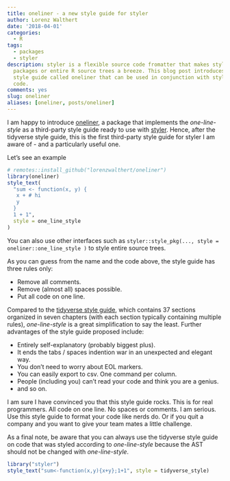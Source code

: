 ```yaml
---
title: oneliner - a new style guide for styler
author: Lorenz Walthert
date: '2018-04-01'
categories:
  - R
tags:
  - packages
  - styler
description: styler is a flexible source code fromatter that makes styling files,
  packages or entire R source trees a breeze. This blog post introduces a third-party
  style guide called oneliner that can be used in conjunction with styler to format
  code.
comments: yes
slug: oneliner
aliases: [oneliner, posts/oneliner]
---
```




I am happy to introduce [oneliner](https://github.com/lorenzwalthert/oneliner), a package that implements the *one-line-style* as a third-party style guide ready to use with [styler](https://github.com/r-lib/styler). Hence, after the tidyverse style guide, this is the first third-party style guide for styler I am aware of - and a particularly useful one.

Let’s see an example

```r
# remotes::install_github("lorenzwalthert/oneliner")
library(oneliner)
style_text(
  "sum <- function(x, y) {
   x + # hi
   y
  }
  1 + 1",
  style = one_line_style
)
```

You can also use other interfaces such as `styler::style_pkg(..., style = oneliner::one_line_style
)` to style entire source trees.

As you can guess from the name and the code above, the style guide has three rules only: 

* Remove all comments.
* Remove (almost all) spaces possible.
* Put all code on one line.

Compared to the [tidyverse style guide](http://style.tidyverse.org), which contains 37 sections organized in seven chapters (with each section typically containing multiple rules), *one-line-style* is a great simplification to say the least. Further advantages of the style guide proposed include:

  - Entirely self-explanatory (probably biggest plus).
  - It ends the tabs / spaces indention war in an unexpected and elegant
    way.
  - You don’t need to worry about EOL markers.
  - You can easily export to csv. One command per column.
  - People (including you) can't read your code and think you are a genius.
  - and so on.

I am sure I have convinced you that this style guide rocks. This is for
real programmers. All code on one line. No spaces or comments. I am
serious. Use this style guide to format your code like nerds do. Or if you quit a company and you want to give your team mates a little challenge. 

As a final note, be aware that you can always use the tidyverse style guide on code that was styled according to *one-line-style* because the AST should not be changed with *one-line-style*.
```r
library("styler")
style_text("sum<-function(x,y){x+y};1+1", style = tidyverse_style)
```

